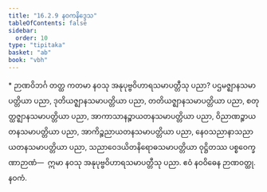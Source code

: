 ```yaml
---
title: "16.2.9 နဝကနိဒ္ဒေသ"
tableOfContents: false
sidebar:
  order: 10
type: "tipitaka"
basket: "ab"
book: "vbh"
---
```



<DynamicBreadcrumb />

<Paragraph type="center" book="vbh">
* ဉာဏဝိဘင်္ဂ
</Paragraph>



<Division number="808" book="vbh">

<Paragraph number="2553" book="vbh">
တတ္ထ ကတမာ နဝသု အနုပုဗ္ဗဝိဟာရသမာပတ္တီသု ပညာ? ပဌမဇ္ဈာနသမာပတ္တိယာ ပညာ, ဒုတိယဇ္ဈာနသမာပတ္တိယာ ပညာ, တတိယဇ္ဈာနသမာပတ္တိယာ ပညာ, စတုတ္ထဇ္ဈာနသမာပတ္တိယာ ပညာ, အာကာသာနဉ္စာယတနသမာပတ္တိယာ ပညာ, ဝိညာဏဉ္စာယတနသမာပတ္တိယာ ပညာ, အာကိဉ္စညာယတနသမာပတ္တိယာ ပညာ, နေဝသညာနာသညာယတနသမာပတ္တိယာ ပညာ, သညာဝေဒယိတနိရောဓသမာပတ္တိယာ ဝုဋ္ဌိတဿ ပစ္စဝေက္ခဏာဉာဏံ—  ဣမာ နဝသု အနုပုဗ္ဗဝိဟာရသမာပတ္တီသု ပညာ. ဧဝံ နဝဝိဓေန ဉာဏဝတ္ထု.

</Paragraph>
</Division>

<Paragraph number="2554" type="center" book="vbh">
နဝကံ.
</Paragraph>